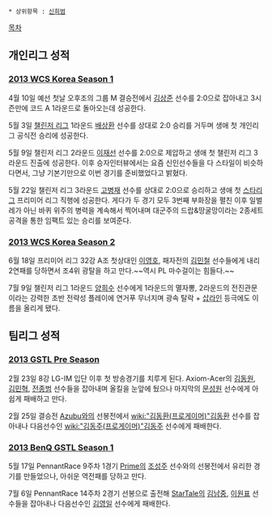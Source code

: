  * 상위항목 : [[신희범]]

[[목차]]

== 개인리그 성적 ==
=== [[2013 WCS Korea Season 1]] ===
4월 10일 예선 첫날 오후조의 그룹 M 결승전에서 [[김상준]] 선수를 2:0으로 잡아내고 3시즌만에 코드 A 1라운드로 돌아오는데 성공한다.

5월 3일 [[챌린저 리그]] 1라운드 [[배상환]] 선수를 상대로 2:0 승리를 거두며 생애 첫 개인리그 공식전 승리에 성공한다.

5월 9일 챌린저 리그 2라운드 [[이재선]] 선수를 2:0으로 제압하고 생애 첫 챌린저 리그 3라운드 진출에 성공한다. 이후 승자인터뷰에서는 요즘 신인선수들을 다 스타일이 비슷하다면서, 그냥 기본기만으로 이번 경기를 준비했었다고 밝혔다.

5월 22일 챌린저 리그 3라운드 [[고병재]] 선수를 상대로 2:0으로 승리하고 생애 첫 [[스타리그]] 프리미어 리그 직행에 성공한다. 게다가 두 경기 모두 3번째 부화장을 펼친 이후 일벌레가 아닌 바퀴 위주의 병력을 계속해서 찍어내며 대군주의 드랍&땅굴망이라는 2종세트 공격을 통한 임팩트 있는 승리를 보여준다.
=== [[2013 WCS Korea Season 2]] ===
6월 18일 프리미어 리그 32강 A조 첫상대인 [[이영호]], 패자전의 [[김민철]] 선수들에게 내리 2연패를 당하면서 조4위 광탈을 하고 만다.~~역시 PL 마수걸이는 힘들다.~~

7월 9일 챌린저 리그 1라운드 [[양희수]] 선수에게 1라운드의 멸자뽕, 2라운드의 전진관문이라는 강력한 초반 전략성 플레이에 연거푸 무너지며 광속 탈락 + [[삽라인]] 등극에도 이름을 올리게 됐다.
== 팀리그 성적 ==
=== [[2013 GSTL Pre Season]] ===
2월 23일 8강 LG-IM 입단 이후 첫 방송경기를 치루게 된다. Axiom-Acer의 [[김동원]], [[김민혁]], [[전종범]] 선수들을 잡아내며 올킬을 눈앞에 뒀으나 마지막의 [[문성원]] 선수에게 아쉽게 패배하고 만다.

2월 25일 결승전 [[Azubu]]와의 선봉전에서 [[wiki:"김동환(프로게이머)"김동환]] 선수를 잡아내나 다음선수인 [[wiki:"김동주(프로게이머)"김동주]] 선수에게 패배한다.
=== [[2013 BenQ GSTL Season 1]] ===
5월 17일 PennantRace 9주차 1경기 [[Prime]]의 [[조성주]] 선수와의 선봉전에서 유리한 경기를 만들었으나, 아쉬운 역전패를 당하고 만다.

7월 6일 PennantRace 14주차 2경기 선봉으로 출전해 [[StarTale]]의 [[김남중]], [[이원표]] 선수들을 잡아내나 다음선수인 [[김영일]] 선수에게 패배한다.

